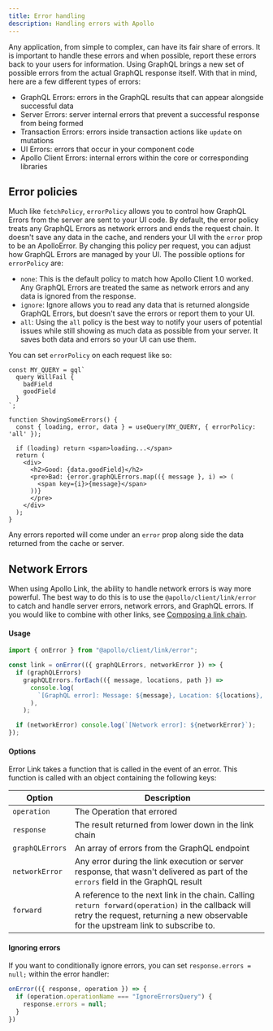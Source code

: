 ```yaml
---
title: Error handling
description: Handling errors with Apollo
---
```


Any application, from simple to complex, can have its fair share of errors. It is important to handle these errors and when possible, report these errors back to your users for information. Using GraphQL brings a new set of possible errors from the actual GraphQL response itself. With that in mind, here are a few different types of errors:

- GraphQL Errors: errors in the GraphQL results that can appear alongside successful data
- Server Errors: server internal errors that prevent a successful response from being formed
- Transaction Errors: errors inside transaction actions like `update` on mutations
- UI Errors: errors that occur in your component code
- Apollo Client Errors: internal errors within the core or corresponding libraries

## Error policies

Much like `fetchPolicy`, `errorPolicy` allows you to control how GraphQL Errors from the server are sent to your UI code. By default, the error policy treats any GraphQL Errors as network errors and ends the request chain. It doesn't save any data in the cache, and renders your UI with the `error` prop to be an ApolloError. By changing this policy per request, you can adjust how GraphQL Errors are managed by your UI. The possible options for `errorPolicy` are:

- `none`: This is the default policy to match how Apollo Client 1.0 worked. Any GraphQL Errors are treated the same as network errors and any data is ignored from the response.
- `ignore`: Ignore allows you to read any data that is returned alongside GraphQL Errors, but doesn't save the errors or report them to your UI.
- `all`: Using the `all` policy is the best way to notify your users of potential issues while still showing as much data as possible from your server. It saves both data and errors so your UI can use them.

You can set `errorPolicy` on each request like so:

```tsx
const MY_QUERY = gql`
  query WillFail {
    badField
    goodField
  }
`;

function ShowingSomeErrors() {
  const { loading, error, data } = useQuery(MY_QUERY, { errorPolicy: 'all' });

  if (loading) return <span>loading...</span>
  return (
    <div>
      <h2>Good: {data.goodField}</h2>
      <pre>Bad: {error.graphQLErrors.map(({ message }, i) => (
        <span key={i}>{message}</span>
      ))}
      </pre>
    </div>
  );
}
```

Any errors reported will come under an `error` prop along side the data returned from the cache or server.

## Network Errors

When using Apollo Link, the ability to handle network errors is way more powerful. The best way to do this is to use the `@apollo/client/link/error` to catch and handle server errors, network errors, and GraphQL errors. If you would like to combine with other links, see [Composing a link chain](../api/link/introduction/#composing-a-link-chain).

#### Usage

```js
import { onError } from "@apollo/client/link/error";

const link = onError(({ graphQLErrors, networkError }) => {
  if (graphQLErrors)
    graphQLErrors.forEach(({ message, locations, path }) =>
      console.log(
        `[GraphQL error]: Message: ${message}, Location: ${locations}, Path: ${path}`,
      ),
    );

  if (networkError) console.log(`[Network error]: ${networkError}`);
});
```

#### Options

Error Link takes a function that is called in the event of an error. This function is called with an object containing the following keys:

| Option | Description |
| - | - |
| `operation` | The Operation that errored |
| `response` | The result returned from lower down in the link chain |
| `graphQLErrors` | An array of errors from the GraphQL endpoint |
| `networkError` | Any error during the link execution or server response, that wasn't delivered as part of the `errors` field in the GraphQL result |
| `forward` | A reference to the next link in the chain. Calling `return forward(operation)` in the callback will retry the request, returning a new observable for the upstream link to subscribe to. |

#### Ignoring errors

If you want to conditionally ignore errors, you can set `response.errors = null;` within the error handler:

```js
onError(({ response, operation }) => {
  if (operation.operationName === "IgnoreErrorsQuery") {
    response.errors = null;
  }
})
```

